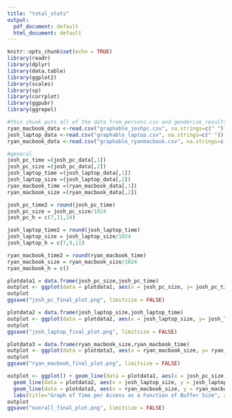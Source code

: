 ```yaml
---
title: "total_stats"
output:
  pdf_document: default
  html_document: default
---
```


```r
knitr::opts_chunk$set(echo = TRUE)
library(readr)
library(dplyr)
library(data.table)
library(ggplot2)
library(scales)
library(sp)
library(corrplot)
library(ggpubr)
library(ggrepel)
```

```r
#this chunk puts all of the data from persons.csv and genderize_results.json into the dataframe "data" (i know, it's a horrible name)
ryan_macbook_data <-read.csv("graphable_joshpc.csv", na.strings=c(" "))
josh_laptop_data <-read.csv("graphable_laptop.csv", na.strings=c(" "))
ryan_macbook_data <-read.csv("graphable_ryanmacbook.csv", na.strings=c(" "))
```

```r
#general
josh_pc_time =(josh_pc_data[,1])
josh_pc_size =(josh_pc_data[,2])
josh_laptop_time =(josh_laptop_data[,1])
josh_laptop_size =(josh_laptop_data[,2])
ryan_macbook_time =(ryan_macbook_data[,1])
ryan_macbook_size =(ryan_macbook_data[,2])

josh_pc_time2 = round(josh_pc_time)
josh_pc_size = josh_pc_size/1024
josh_pc_h = c(7,11,14)

josh_laptop_time2 = round(josh_laptop_time)
josh_laptop_size = josh_laptop_size/1024
josh_laptop_h = c(7,9,11)

ryan_macbook_time2 = round(ryan_macbook_time)
ryan_macbook_size = ryan_macbook_size/1024
ryan_macbook_h = c()

plotdata1 = data.frame(josh_pc_size,josh_pc_time)
outplot <- ggplot(data = plotdata1, aes(x = josh_pc_size, y= josh_pc_time, group = 1)) + geom_line(colour = "red") + geom_point(colour = "black") + geom_point(data = plotdata1[josh_pc_h,], aes(x = josh_pc_size, y= josh_pc_time), colour = "blue") + labs(title="Graph of Time per Access as a Function of Buffer Size", x ="Buffer Size (KB)", y = "Time per Access (ns)") + xscale("log2", .format = TRUE) + geom_label_repel(aes(label = josh_pc_time2), box.padding = 0.8, point.padding = 0.3, direction = "y", segment.color = 'grey50')
outplot
ggsave("josh_pc_final_plot.png", limitsize = FALSE)

plotdata2 = data.frame(josh_laptop_size,josh_laptop_time)
outplot <- ggplot(data = plotdata2, aes(x = josh_laptop_size, y= josh_laptop_time, group = 1)) + geom_line(colour = "red") + geom_point(colour = "black") + geom_point(data = plotdata2[josh_laptop_h,], aes(x = josh_laptop_size, y= josh_laptop_time), colour = "blue") + labs(title="Graph of Time per Access as a Function of Buffer Size", x ="Buffer Size (KB)", y = "Time per Access (ns)") + xscale("log2", .format = TRUE) + geom_label_repel(aes(label = josh_laptop_time2), box.padding = 0.8, point.padding = 0.3, direction = "y", segment.color = 'grey50')
outplot
ggsave("josh_laptop_final_plot.png", limitsize = FALSE)

plotdata3 = data.frame(ryan_macbook_size,ryan_macbook_time)
outplot <- ggplot(data = plotdata3, aes(x = ryan_macbook_size, y= ryan_macbook_time, group = 1)) + geom_line(colour = "red") + geom_point(colour = "black") + geom_point(data = plotdata3[ryan_macbook_h,], aes(x = ryan_macbook_size, y= ryan_macbook_time), colour = "blue") + labs(title="Graph of Time per Access as a Function of Buffer Size", x ="Buffer Size (KB)", y = "Time per Access (ns)") + xscale("log2", .format = TRUE) + geom_label_repel(aes(label = ryan_macbook_time2), box.padding = 0.8, point.padding = 0.5, direction = "y", segment.color = 'grey50')
outplot
ggsave("ryan_macbook_final_plot.png", limitsize = FALSE)

outplot <- ggplot() + geom_line(data = plotdata1, aes(x = josh_pc_size, y = josh_pc_time), color = "red") +
  geom_line(data = plotdata2, aes(x = josh_laptop_size, y = josh_laptop_time), color = "blue") +
  geom_line(data = plotdata3, aes(x = ryan_macbook_size, y = ryan_macbook_time), color = "green") +
  labs(title="Graph of Time per Access as a Function of Buffer Size", x ="Buffer Size (KB)", y = "Time per Access (ns)") + xscale("log2", .format = TRUE)
outplot
ggsave("overall_final_plot.png", limitsize = FALSE)
```